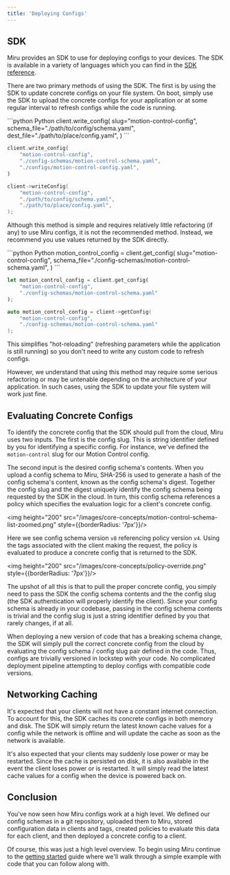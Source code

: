 ```yaml
---
title: 'Deploying Configs'
---
```


## SDK
Miru provides an SDK to use for deploying configs to your devices. The SDK is available in a variety of languages which you can find in the [SDK reference](/pages/sdk-reference).

There are two primary methods of using the SDK. The first is by using the SDK to update concrete configs on your file system. On boot, simply use the SDK to upload the concrete configs for your application or at some regular interval to refresh configs while the code is running.

<CodeGroup>
```python Python
client.write_config(
    slug="motion-control-config",
    schema_file="./path/to/config/schema.yaml",
    dest_file="./path/to/place/config.yaml",
)
```

```rust Rust
client.write_config(
    "motion-control-config",
    "./config-schemas/motion-control-schema.yaml",
    "./configs/motion-control-config.yaml",
)
```

```cpp C++
client->writeConfig(
    "motion-control-config",
    "./path/to/config/schema.yaml",
    "./path/to/place/config.yaml",
);
```
</CodeGroup>

Although this method is simple and requires relatively little refactoring (if any) to use Miru configs, it is not the recommended method. Instead, we recommend you use values returned by the SDK directly.

<CodeGroup>
```python Python
motion_control_config = client.get_config(
    slug="motion-control-config",
    schema_file="./config-schemas/motion-control-schema.yaml",
)
```

```rust Rust
let motion_control_config = client.get_config(
    "motion-control-config",
    "./config-schemas/motion-control-schema.yaml"
);
```

```cpp C++
auto motion_control_config = client->getConfig(
    "motion-control-config",
    "./config-schemas/motion-control-schema.yaml"
);
```
</CodeGroup>

This simplifies "hot-reloading" (refreshing parameters while the application is still running) so you don't need to write any custom code to refresh configs.

However, we understand that using this method may require some serious refactoring or may be untenable depending on the architecture of your application. In such cases, using the SDK to update your file system will work just fine.

## Evaluating Concrete Configs
To identify the concrete config that the SDK should pull from the cloud, Miru uses two inputs. The first is the config slug. This is string identifier defined by you for identifying a specific config. For instance, we've defined the `motion-control` slug for our Motion Control config.

The second input is the desired config schema's contents. When you upload a config schema to Miru, SHA-256 is used to generate a hash of the config schema's content, known as the config schema's digest. Together the config slug and the digest uniquely identify the config schema being requested by the SDK in the cloud. In turn, this config schema references a policy which specifies the evaluation logic for a client's concrete config.

<img height="200" src="/images/core-concepts/motion-control-schema-list-zoomed.png" style={{borderRadius: '7px'}}/>

Here we see config schema version `v8` referencing policy version `v4`. Using the tags associated with the client making the request, the policy is evaluated to produce a concrete config that is returned to the SDK.

<img height="200" src="/images/core-concepts/policy-override.png" style={{borderRadius: '7px'}}/>

The upshot of all this is that to pull the proper concrete config, you simply need to pass the SDK the config schema contents and the the config slug (the SDK authentication will properly identify the client). Since your config schema is already in your codebase, passing in the config schema contents is trivial and the config slug is just a string identifier defined by you that rarely changes, if at all.

When deploying a new version of code that has a breaking schema change, the SDK will simply pull the correct concrete config from the cloud by evaluating the config schema / config slug pair defined in the code. Thus, configs are trivially versioned in lockstep with your code. No complicated deployment pipeline attempting to deploy configs with compatible code versions.

## Networking Caching 
It's expected that your clients will not have a constant internet connection. To account for this, the SDK caches its concrete configs in both memory and disk. The SDK will simply return the latest known cache values for a config while the network is offline and will update the cache as soon as the network is available.

It's also expected that your clients may suddenly lose power or may be restarted. Since the cache is persisted on disk, it is also available in the event the client loses power or is restarted. It will simply read the latest cache values for a config when the device is powered back on.

## Conclusion
You've now seen how Miru configs work at a high level. We defined our config schemas in a git repository, uploaded them to Miru, stored configuration data in clients and tags, created policies to evaluate this data for each client, and then deployed a concrete config to a client.

Of course, this was just a high level overview. To begin using Miru continue to the [getting started](/pages/getting-started) guide where we'll walk through a simple example with code that you can follow along with.
